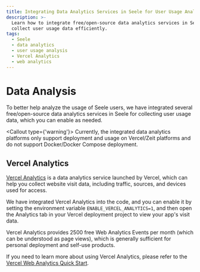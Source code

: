 ```yaml
---
title: Integrating Data Analytics Services in Seele for User Usage Analysis
description: >-
  Learn how to integrate free/open-source data analytics services in Seele to
  collect user usage data efficiently.
tags:
  - Seele
  - data analytics
  - user usage analysis
  - Vercel Analytics
  - web analytics
---
```


# Data Analysis

To better help analyze the usage of Seele users, we have integrated several free/open-source data analytics services in Seele for collecting user usage data, which you can enable as needed.

<Callout type={'warning'}>
  Currently, the integrated data analytics platforms only support deployment and usage on
  Vercel/Zeit platforms and do not support Docker/Docker Compose deployment.
</Callout>

## Vercel Analytics

[Vercel Analytics](https://vercel.com/analytics) is a data analytics service launched by Vercel, which can help you collect website visit data, including traffic, sources, and devices used for access.

We have integrated Vercel Analytics into the code, and you can enable it by setting the environment variable `ENABLE_VERCEL_ANALYTICS=1`, and then open the Analytics tab in your Vercel deployment project to view your app's visit data.

Vercel Analytics provides 2500 free Web Analytics Events per month (which can be understood as page views), which is generally sufficient for personal deployment and self-use products.

If you need to learn more about using Vercel Analytics, please refer to the [Vercel Web Analytics Quick Start](https://vercel.com/docs/analytics/quickstart).
